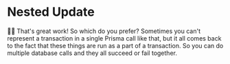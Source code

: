 # Nested Update

<EpicVideo url="https://www.epicweb.dev/workshops/data-modeling-deep-dive/updating-data/optimizing-database-calls-with-nested-queries-in-prisma/solution" />

👨‍💼 That's great work! So which do you prefer? Sometimes you can't represent a
transaction in a single Prisma call like that, but it all comes back to the fact
that these things are run as a part of a transaction. So you can do multiple
database calls and they all succeed or fail together.
